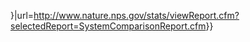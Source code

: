 <includeonly>{{cite web|title=Five Year Annual Recreation Visits Report|publisher=Public Use Statistic Office, National Park Service|accessdate={{{accessdate|{{{1|}}}}}}|url=http://www.nature.nps.gov/stats/viewReport.cfm?selectedReport=SystemComparisonReport.cfm}}</includeonly><noinclude>
{{documentation}}</noinclude>